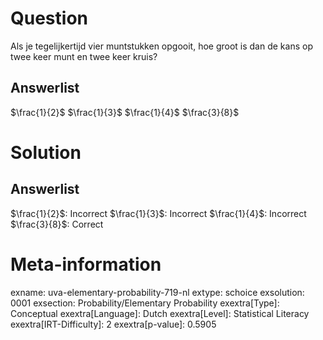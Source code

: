 Question
========

Als je tegelijkertijd vier muntstukken opgooit, hoe groot is dan de kans
op twee keer munt en twee keer kruis?

Answerlist
----------

$\frac{1}{2}$
$\frac{1}{3}$
$\frac{1}{4}$
$\frac{3}{8}$

Solution
========

Answerlist
----------

$\frac{1}{2}$: Incorrect
$\frac{1}{3}$: Incorrect
$\frac{1}{4}$: Incorrect
$\frac{3}{8}$: Correct

Meta-information
================
exname: uva-elementary-probability-719-nl
extype: schoice
exsolution: 0001
exsection: Probability/Elementary Probability
exextra[Type]: Conceptual
exextra[Language]: Dutch
exextra[Level]: Statistical Literacy
exextra[IRT-Difficulty]: 2
exextra[p-value]: 0.5905
